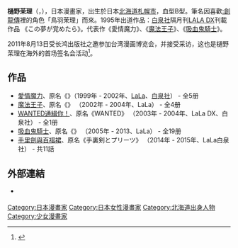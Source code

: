 {{japanese|japanese=樋野まつり|kana=ひの まつり|romaji=Matsuri Hino}}{{漫畫}}
'''樋野茉理'''（{{lang|ja|樋野まつり}}，{{bd||1月24日}}），日本漫畫家，出生於日本[[北海道|北海道]][[札幌市|札幌市]]，血型B型。筆名因喜歡[[:創龍傳|:創龍傳]]裡的角色「鳥羽茉理」而來。1995年出道作品：[[白泉社|白泉社]]隔月刊[[LALA_DX|LALA DX]]刊載作品 《この夢が覚めたら》。代表作《愛情魔力》、《[[魔法王子|魔法王子]]》、《[[吸血鬼騎士|吸血鬼騎士]]》。

2011年8月13日受长鸿出版社之邀参加台湾漫画博览会，并接受采访，这也是樋野茉理在海外的首场签名会活动<ref>{{Cite web |url=https://gnn.gamer.com.tw/8/56588.html |title=【漫博 11】專訪《吸血鬼騎士》樋野茉理 垂簾簽名會神秘登台 |access-date=2019-01-31 |archive-date=2019-01-31 |archive-url=https://web.archive.org/web/20190131201430/https://gnn.gamer.com.tw/8/56588.html |dead-url=no }}</ref>。

== 作品 ==
* [[愛情魔力|愛情魔力]]、原名《{{lang|ja|とらわれの身の上}}》（1999年 - 2002年、[[LaLa|LaLa]]、[[白泉社|白泉社]]） - 全5册
* [[魔法王子|魔法王子]]、原名《{{lang|ja|めるぷり メルヘン☆プリンス}}》 （2002年 - 2004年、LaLa） - 全4册
* [[WANTED通緝你！|WANTED通緝你！]]、原名《WANTED》 （2003年 - 2004年、LaLa DX、白泉社） - 全1册
* [[吸血鬼騎士|吸血鬼騎士]]、原名《{{lang|ja|ヴァンパイア騎士}}》 （2005年 - 2013、LaLa） - 全19册
* [[手里劍與百褶裙|手里劍與百褶裙]]、原名《手裏剣とプリーツ》 （2014年 - 2015年、LaLa白泉社） - 共11話

== 外部連結 ==
* {{ja}}[https://web.archive.org/web/20080204164658/http://www.hakusensha.co.jp/comicate/comi_no67/hino/detail/kikan/index.html {{lang|ja|樋野まつり インタビュー}}]
{{Authority control}}
{{Japanese cartoonist-stub}}
{{DEFAULTSORT:Hino Matsuri}}
[[Category:日本漫畫家|Category:日本漫畫家]]
[[Category:日本女性漫畫家|Category:日本女性漫畫家]]
[[Category:北海道出身人物|Category:北海道出身人物]]
[[Category:少女漫畫家|Category:少女漫畫家]]